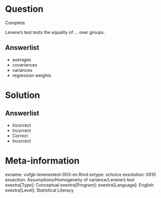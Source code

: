 Question
========

Complete. 

Levene's test tests the equality of ... over groups.

Answerlist
----------
* averages
* covariances
* variances
* regression weights

Solution
========

Answerlist
----------
* Incorrect
* Incorrect
* Correct
* Incorrect

Meta-information
================
exname: vufgb-levenestest-003-en.Rmd
extype: schoice
exsolution: 0010
exsection: Assumptions/Homogeneity of variance/Levene's test
exextra[Type]: Conceptual
exextra[Program]: 
exextra[Language]: English
exextra[Level]: Statistical Literacy
